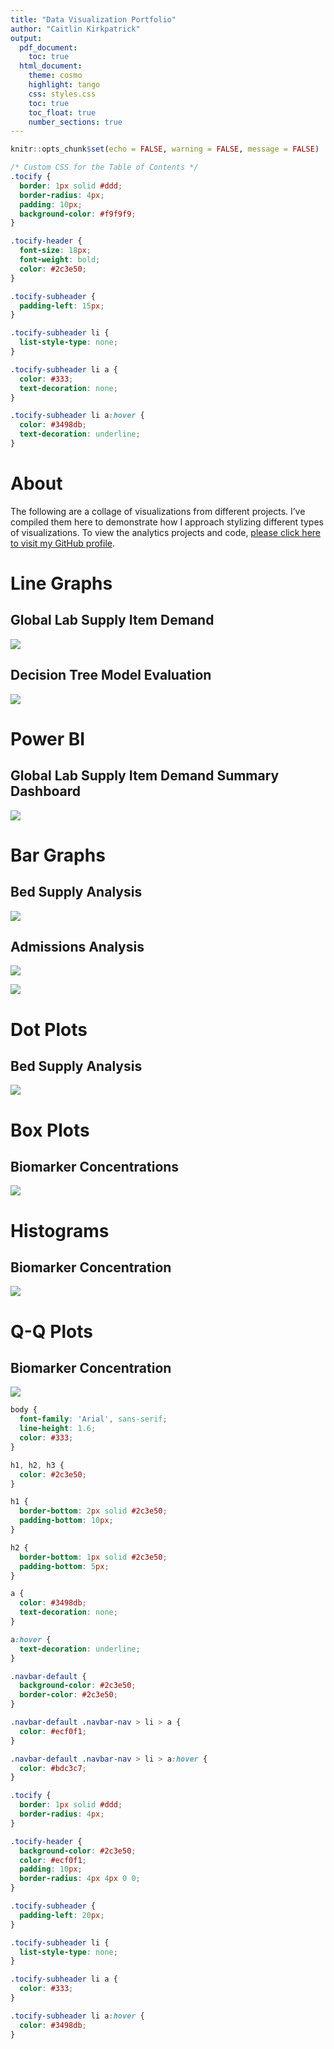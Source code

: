 ```yaml
---
title: "Data Visualization Portfolio"
author: "Caitlin Kirkpatrick"
output:
  pdf_document:
    toc: true
  html_document:
    theme: cosmo
    highlight: tango
    css: styles.css
    toc: true
    toc_float: true
    number_sections: true
---
```


```r
knitr::opts_chunk$set(echo = FALSE, warning = FALSE, message = FALSE)
```

```css
/* Custom CSS for the Table of Contents */
.tocify {
  border: 1px solid #ddd;
  border-radius: 4px;
  padding: 10px;
  background-color: #f9f9f9;
}

.tocify-header {
  font-size: 18px;
  font-weight: bold;
  color: #2c3e50;
}

.tocify-subheader {
  padding-left: 15px;
}

.tocify-subheader li {
  list-style-type: none;
}

.tocify-subheader li a {
  color: #333;
  text-decoration: none;
}

.tocify-subheader li a:hover {
  color: #3498db;
  text-decoration: underline;
}
```
\pagebreak
# About

The following are a collage of visualizations from different projects. I've compiled them here to demonstrate how I approach stylizing different types of visualizations. To view the analytics projects and code, [please click here to visit my GitHub profile](https://github.com/caitl-k).

# Line Graphs

## Global Lab Supply Item Demand

![](visualizations/highdemandcountry_qty.png)

## Decision Tree Model Evaluation

![](visualizations/roc_cp.png)

# Power BI

## Global Lab Supply Item Demand Summary Dashboard

![](visualizations/labsupplysummary_dash.png)

# Bar Graphs

## Bed Supply Analysis

![](visualizations/icu_sicu_bar.png)

## Admissions Analysis

![](visualizations/sub_use_age.png)

![](visualizations/age_bar.png)

# Dot Plots

## Bed Supply Analysis

![](visualizations/icu_sicu_dot.png)


# Box Plots

## Biomarker Concentrations

![](visualizations/groupbox.png)

# Histograms

## Biomarker Concentration

![](visualizations/hist.png)

# Q-Q Plots

## Biomarker Concentration

![](visualizations/q-qplot.png)

```css
body {
  font-family: 'Arial', sans-serif;
  line-height: 1.6;
  color: #333;
}

h1, h2, h3 {
  color: #2c3e50;
}

h1 {
  border-bottom: 2px solid #2c3e50;
  padding-bottom: 10px;
}

h2 {
  border-bottom: 1px solid #2c3e50;
  padding-bottom: 5px;
}

a {
  color: #3498db;
  text-decoration: none;
}

a:hover {
  text-decoration: underline;
}

.navbar-default {
  background-color: #2c3e50;
  border-color: #2c3e50;
}

.navbar-default .navbar-nav > li > a {
  color: #ecf0f1;
}

.navbar-default .navbar-nav > li > a:hover {
  color: #bdc3c7;
}

.tocify {
  border: 1px solid #ddd;
  border-radius: 4px;
}

.tocify-header {
  background-color: #2c3e50;
  color: #ecf0f1;
  padding: 10px;
  border-radius: 4px 4px 0 0;
}

.tocify-subheader {
  padding-left: 20px;
}

.tocify-subheader li {
  list-style-type: none;
}

.tocify-subheader li a {
  color: #333;
}

.tocify-subheader li a:hover {
  color: #3498db;
}
```
